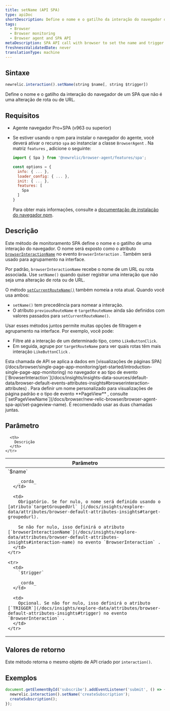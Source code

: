 ```yaml
---
title: setName (API SPA)
type: apiDoc
shortDescription: Define o nome e o gatilho da interação do navegador de um SPA que não é uma alteração de rota ou de URL.
tags:
  - Browser
  - Browser monitoring
  - Browser agent and SPA API
metaDescription: SPA API call with browser to set the name and trigger of a browser interaction that is not a route change or URL change.
freshnessValidatedDate: never
translationType: machine
---
```


## Sintaxe

```js
newrelic.interaction().setName(string $name[, string $trigger])
```

Define o nome e o gatilho da interação do navegador de um SPA que não é uma alteração de rota ou de URL.

## Requisitos

* Agente navegador Pro+SPA (v963 ou superior)

* Se estiver usando o npm para instalar o navegador do agente, você deverá ativar o recurso `spa` ao instanciar a classe `BrowserAgent` . Na matriz `features` , adicione o seguinte:

  ```js
  import { Spa } from '@newrelic/browser-agent/features/spa';

  const options = {
    info: { ... },
    loader_config: { ... },
    init: { ... },
    features: [
      Spa
    ]
  }
  ```

  Para obter mais informações, consulte a [documentação de instalação do navegador npm](https://www.npmjs.com/package/@newrelic/browser-agent#new-relic-browser-agent).

## Descrição

Este método de monitoramento SPA define o nome e o gatilho de uma interação do navegador. O nome será exposto como o atributo [`browserInteractionName`](/docs/insights/explore-data/attributes/browser-default-attributes-insights#interaction-name) no evento `BrowserInteraction` . Também será usado para agrupamento na interface.

Por padrão, `browserInteractionName` recebe o nome de um URL ou rota associada. Use `setName()` quando quiser registrar uma interação que não seja uma alteração de rota ou de URL.

O método [`setCurrentRouteName()`](/docs/browser/new-relic-browser/browser-agent-apis/browser-spa-api-newrelicsetcurrentroutename) também nomeia a rota atual. Quando você usa ambos:

* `setName()` tem precedência para nomear a interação.
* O atributo `previousRouteName` e `targetRouteName` ainda são definidos com valores passados para `setCurrentRouteName()`.

Usar esses métodos juntos permite muitas opções de filtragem e agrupamento na interface. Por exemplo, você pode:

* Filtre até a interação de um determinado tipo, como `LikeButtonClick`.
* Em seguida, agrupe por `targetRouteName` para ver quais rotas têm mais interação `LikeButtonClick` .

<Callout variant="tip">
  Esta chamada de API se aplica a dados em [visualizações de páginas SPA](/docs/browser/single-page-app-monitoring/get-started/introduction-single-page-app-monitoring) no navegador e ao tipo de evento [`BrowserInteraction`](/docs/insights/insights-data-sources/default-data/browser-default-events-attributes-insights#browserinteraction-attributes) . Para definir um nome personalizado para visualizações de página padrão e o tipo de evento <DoNotTranslate>**PageView**</DoNotTranslate> , consulte [`setPageViewName`](/docs/browser/new-relic-browser/browser-agent-spa-api/set-pageview-name). É recomendado usar as duas chamadas juntas.
</Callout>

## Parâmetro

<table>
  <thead>
    <tr>
      <th width="25%">
        Parâmetro
      </th>

      <th>
        Descrição
      </th>
    </tr>
  </thead>

  <tbody>
    <tr>
      <td>
        `$name`

        _corda_
      </td>

      <td>
        Obrigatório. Se for nulo, o nome será definido usando o [atributo`targetGroupedUrl` ](/docs/insights/explore-data/attributes/browser-default-attributes-insights#target-groupedurl).

        Se não for nulo, isso definirá o atributo [`browserInteractionName`](/docs/insights/explore-data/attributes/browser-default-attributes-insights#interaction-name) no evento `BrowserInteraction` .
      </td>
    </tr>

    <tr>
      <td>
        `$trigger`

        _corda_
      </td>

      <td>
        Opcional. Se não for nulo, isso definirá o atributo [`TRIGGER`](/docs/insights/explore-data/attributes/browser-default-attributes-insights#trigger) no evento `BrowserInteraction` .
      </td>
    </tr>
  </tbody>
</table>

## Valores de retorno

Este método retorna o mesmo objeto de API criado por `interaction()`.

## Exemplos

```js
document.getElementById('subscribe').addEventListener('submit', () => {
  newrelic.interaction().setName('createSubscription');
  createSubscription();
});
```